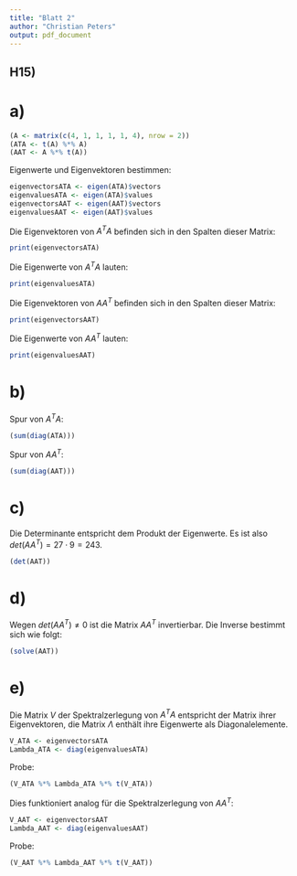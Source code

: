 ```yaml
---
title: "Blatt 2"
author: "Christian Peters"
output: pdf_document
---
```


## H15)

# a)

```r
(A <- matrix(c(4, 1, 1, 1, 1, 4), nrow = 2))
(ATA <- t(A) %*% A)
(AAT <- A %*% t(A))
```

Eigenwerte und Eigenvektoren bestimmen:
```r
eigenvectorsATA <- eigen(ATA)$vectors
eigenvaluesATA <- eigen(ATA)$values
eigenvectorsAAT <- eigen(AAT)$vectors
eigenvaluesAAT <- eigen(AAT)$values
```

Die Eigenvektoren von $A^TA$ befinden sich in den Spalten dieser Matrix:
```r
print(eigenvectorsATA)
```

Die Eigenwerte von $A^TA$ lauten:
```r
print(eigenvaluesATA)
```

Die Eigenvektoren von $AA^T$ befinden sich in den Spalten dieser Matrix:
```r
print(eigenvectorsAAT)
```

Die Eigenwerte von $AA^T$ lauten:
```r
print(eigenvaluesAAT)
```

# b)

Spur von $A^TA$:
```r
(sum(diag(ATA)))
```
Spur von $AA^T$:
```r
(sum(diag(AAT)))
```

# c)

Die Determinante entspricht dem Produkt der Eigenwerte. Es ist also
$det(AA^T) = 27 \cdot 9 = 243$.
```r
(det(AAT))
```

# d)

Wegen $det(AA^T) \neq 0$ ist die Matrix $AA^T$ invertierbar. Die Inverse bestimmt
sich wie folgt:
```r
(solve(AAT))
```

# e)

Die Matrix $V$ der Spektralzerlegung von $A^TA$ entspricht der Matrix ihrer
Eigenvektoren, die Matrix $\Lambda$ enthält ihre Eigenwerte als Diagonalelemente.
```r
V_ATA <- eigenvectorsATA
Lambda_ATA <- diag(eigenvaluesATA)
```

Probe:
```r
(V_ATA %*% Lambda_ATA %*% t(V_ATA))
```

Dies funktioniert analog für die Spektralzerlegung von $AA^T$:
```r
V_AAT <- eigenvectorsAAT
Lambda_AAT <- diag(eigenvaluesAAT)
```

Probe:
```r
(V_AAT %*% Lambda_AAT %*% t(V_AAT))
```